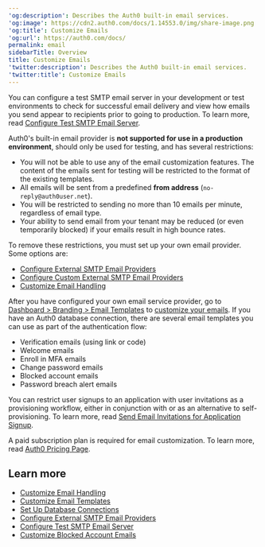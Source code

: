---
'og:description': Describes the Auth0 built-in email services.
'og:image': https://cdn2.auth0.com/docs/1.14553.0/img/share-image.png
'og:title': Customize Emails
'og:url': https://auth0.com/docs/
permalink: email
sidebarTitle: Overview
title: Customize Emails
'twitter:description': Describes the Auth0 built-in email services.
'twitter:title': Customize Emails
---
You can configure a test SMTP email server in your development or test environments to check for successful email delivery and view how emails you send appear to recipients prior to going to production. To learn more, read [Configure Test SMTP Email Server](/docs/customize/email/configure-test-smtp-email-servers).

Auth0's built-in email provider is **not supported for use in a production environment**, should only be used for testing, and has several restrictions:

* You will not be able to use any of the email customization features. The content of the emails sent for testing will be restricted to the format of the existing templates.
* All emails will be sent from a predefined **from address** (`no-reply@auth0user.net`).
* You will be restricted to sending no more than 10 emails per minute, regardless of email type.
* Your ability to send email from your tenant may be reduced (or even temporarily blocked) if your emails result in high bounce rates.

To remove these restrictions, you must set up your own email provider. Some options are:

* [Configure External SMTP Email Providers](/docs/customize/email/smtp-email-providers)
* [Configure Custom External SMTP Email Providers](/docs/customize/email/smtp-email-providers/configure-custom-external-smtp-email-provider)
* [Customize Email Handling](/docs/customize/email/manage-email-flow)

After you have configured your own email service provider, go to [Dashboard > Branding > Email Templates](https://manage.auth0.com/#/emails) to [customize your emails](/docs/customize/email/email-templates). If you have an Auth0 database connection, there are several email templates you can use as part of the authentication flow:

* Verification emails (using link or code)
* Welcome emails
* Enroll in <Tooltip tip="Multi-factor authentication (MFA): User authentication process that uses a factor in addition to username and password such as a code via SMS." cta="View Glossary" href="/docs/glossary?term=MFA">MFA</Tooltip> emails
* Change password emails
* Blocked account emails
* Password breach alert emails

You can restrict user signups to an application with user invitations as a provisioning workflow, either in conjunction with or as an alternative to self-provisioning. To learn more, read [Send Email Invitations for Application Signup](/docs/customize/email/send-email-invitations-for-application-signup).

A paid subscription plan is required for email customization. To learn more, read [Auth0 Pricing Page](https://auth0.com/pricing).

## Learn more

* [Customize Email Handling](/docs/customize/email/manage-email-flow)
* [Customize Email Templates](/docs/customize/email/email-templates)
* [Set Up Database Connections](/docs/get-started/applications/set-up-database-connections)
* [Configure External SMTP Email Providers](/docs/customize/email/smtp-email-providers)
* [Configure Test SMTP Email Server](/docs/customize/email/configure-test-smtp-email-servers)
* [Customize Blocked Account Emails](/docs/customize/email/customize-blocked-account-emails)